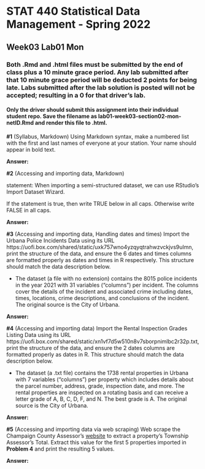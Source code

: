 # STAT 440 Statistical Data Management - Spring 2022
## Week03 Lab01 Mon
### Both .Rmd and .html files must be submitted by the end of class plus a 10 minute grace period. Any lab submitted after that 10 minute grace period will be deducted 2 points for being late. Labs submitted after the lab solution is posted will not be accepted; resulting in a 0 for that driver's lab.
#### Only the driver should submit this assignment into their individual student repo. Save the filename as lab01-week03-section02-mon-netID.Rmd and render this file to .html. 

**#1** (Syllabus, Markdown) Using Markdown syntax, make a numbered list with the first and last names of everyone at your station. Your name should appear in bold text.

**Answer:** 

**#2** (Accessing and importing data, Markdown)

statement: When importing a semi-structured dataset, we can use RStudio's Import Dataset Wizard.

If the statement is true, then write TRUE below in all caps. Otherwise write FALSE in all caps.

**Answer:**

**#3** (Accessing and importing data, Handling dates and times) Import the Urbana Police Incidents Data using its URL https://uofi.box.com/shared/static/uxk757wno4yzqyqtrahwzvckjvs9ulmn, print the structure of the data, and ensure the 6 dates and times columns are formatted properly as dates and times in R respectively. This structure should match the data description below.  

  - The dataset (a file with no extension) contains the 8015 police incidents in the year 2021 with 31 variables ("columns") per incident. The columns cover the details of the incident and associated crime including dates, times, locations, crime descriptions, and conclusions of the incident. The original source is the City of Urbana.

**Answer:**

**#4** (Accessing and importing data) Import the Rental Inspection Grades Listing Data using its URL https://uofi.box.com/shared/static/xn1vf7d5w510n8v7sborpnimlbc2r32p.txt, print the structure of the data, and ensure the 2 dates columns are formatted properly as dates in R. This structure should match the data description below.   

  - The dataset (a .txt file) contains the 1738 rental properties in Urbana with 7 variables ("columns") per property which includes details about the parcel number, address, grade, inspection date, and more. The rental properties are inspected on a rotating basis and can receive a letter grade of A, B, C, D, F, and N. The best grade is A. The original source is the City of Urbana.

**Answer:**

**#5** (Accessing and importing data via web scraping) Web scrape the Champaign County Assessor's [website](https://champaignil.devnetwedge.com/) to extract a property's Township Assessor's Total. Extract this value for the first 5 properties imported in **Problem 4** and print the resulting 5 values.

**Answer:**
